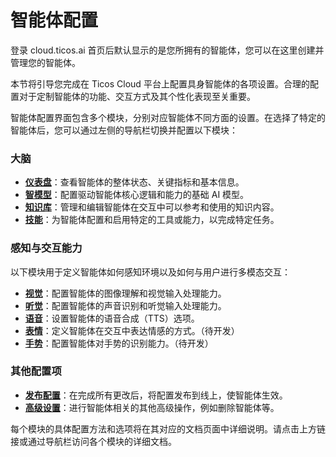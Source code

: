 # 智能体配置

登录 cloud.ticos.ai 首页后默认显示的是您所拥有的智能体，您可以在这里创建并管理您的智能体。

本节将引导您完成在 Ticos Cloud 平台上配置具身智能体的各项设置。合理的配置对于定制智能体的功能、交互方式及其个性化表现至关重要。

智能体配置界面包含多个模块，分别对应智能体不同方面的设置。在选择了特定的智能体后，您可以通过左侧的导航栏切换并配置以下模块：

### 大脑

- **[仪表盘](./agent-configuration/agent-dashboard.mdx)**：查看智能体的整体状态、关键指标和基本信息。
- **[智模型](./agent-configuration/agent-models.mdx)**：配置驱动智能体核心逻辑和能力的基础 AI 模型。
- **[知识库](./agent-configuration/agent-knowledge.mdx)**：管理和编辑智能体在交互中可以参考和使用的知识内容。
- **[技能](./agent-configuration/agent-skills.mdx)**：为智能体配置和启用特定的工具或能力，以完成特定任务。

### 感知与交互能力
以下模块用于定义智能体如何感知环境以及如何与用户进行多模态交互：
- **[视觉](./agent-configuration/agent-vision.mdx)**：配置智能体的图像理解和视觉输入处理能力。
- **[听觉](./agent-configuration/agent-hearing.mdx)**：配置智能体的声音识别和听觉输入处理能力。
- **[语音](./agent-configuration/agent-speech.mdx)**：设置智能体的语音合成（TTS）选项。
- **[表情](./agent-configuration/agent-emotion.mdx)**：定义智能体在交互中表达情感的方式。（待开发）
- **[手势](./agent-configuration/agent-gesture.mdx)**：配置智能体对手势的识别能力。（待开发）

### 其他配置项
- **[发布配置](./agent-configuration/agent-publish.mdx)**：在完成所有更改后，将配置发布到线上，使智能体生效。
- **[高级设置](./agent-configuration/agent-advanced-settings.mdx)**：进行智能体相关的其他高级操作，例如删除智能体等。

每个模块的具体配置方法和选项将在其对应的文档页面中详细说明。请点击上方链接或通过导航栏访问各个模块的详细文档。
